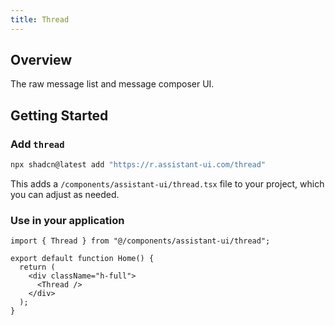 ```yaml
---
title: Thread
---
```




## Overview

The raw message list and message composer UI.

<ThreadSample />

## Getting Started

<Steps>
  <Step>

### Add `thread`

```sh
npx shadcn@latest add "https://r.assistant-ui.com/thread"
```

This adds a `/components/assistant-ui/thread.tsx` file to your project, which you can adjust as needed.

  </Step>
  <Step>

### Use in your application

```tsx title="/app/page.tsx" {1,6}
import { Thread } from "@/components/assistant-ui/thread";

export default function Home() {
  return (
    <div className="h-full">
      <Thread />
    </div>
  );
}
```

  </Step>
</Steps>
